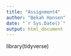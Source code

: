 ```yaml
---
title: "Assignment4"
author: "Bekah Hansen"
date: "`r Sys.Date()`"
output: html_document
---
```

library(tidyverse)

